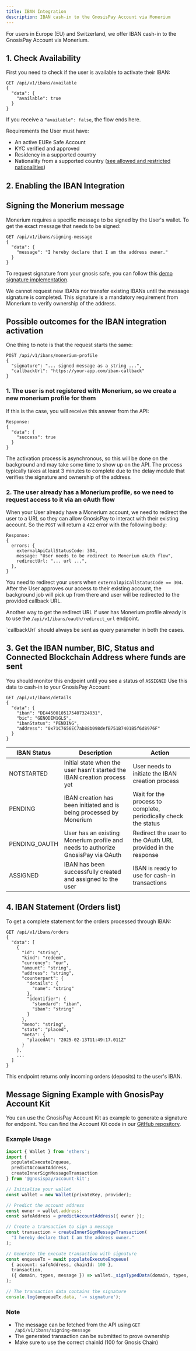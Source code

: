 ```yaml
---
title: IBAN Integration
description: IBAN cash-in to the GnosisPay Account via Monerium
---
```


For users in Europe (EU) and Switzerland, we offer IBAN cash-in to the GnosisPay Account via Monerium.

## 1. Check Availability

First you need to check if the user is available to activate their IBAN:

```tsx
GET /api/v1/ibans/available
{
  "data": {
    "available": true
  }
}
```

If you receive a `"available": false`, the flow ends here.

Requirements the User must have:

- An active EURe Safe Account
- KYC verified and approved
- Residency in a supported country
- Nationality from a supported country ([see allowed and restricted nationalities](https://help.gnosispay.com/en/articles/9795352-nationalities-allowed-and-restricted-for-the-iban-feature))

## 2. Enabling the IBAN Integration

## Signing the Monerium message

Monerium requires a specific message to be signed by the User's wallet.
To get the exact message that needs to be signed:

```tsx
GET /api/v1/ibans/signing-message
{
  "data": {
    "message": "I hereby declare that I am the address owner."
  }
}
```
To request signature from your gnosis safe, you can follow this [demo signature implementation](#message-signing-example-with-gnosispay-account-kit).

<Warning>
We cannot request new IBANs nor transfer existing IBANs until the message signature is completed. This signature is a mandatory requirement from Monerium to verify ownership of the address.
</Warning>

## Possible outcomes for the IBAN integration activation

One thing to note is that the request starts the same:

```tsx
POST /api/v1/ibans/monerium-profile
{
  "signature": "... signed message as a string ...",
  "callbackUrl": "https://your-app.com/iban-callback"
}
```

### 1. The user is not registered with Monerium, so we create a new monerium profile for them

If this is the case, you will receive this answer from the API:

```tsx
Response:
{
  "data": {
    "success": true
  }
}
```
The activation process is asynchronous, so this will be done on the background and may take some time to show up on the API. The process typically takes at least 3 minutes to complete due to the delay module that verifies the signature and ownership of the address.

### 2. The user already has a Monerium profile, so we need to request access to it via an oAuth flow

When your User already have a Monerium account, we need to redirect the user to a URL so they can allow GnosisPay to interact with
their existing account. So the `POST` will return a `422` error with the following body:

```tsx
Response:
{
  errors: {
    externalApiCallStatusCode: 304,
    message: "User needs to be redirect to Monerium oAuth flow",
    redirectUrl: "... url ...",
  },
}
```

You need to redirect your users when `externalApiCallStatusCode == 304`.
After the User approves our access to their existing account, the background job will pick up from there and user will be redirected to the provided callback URL.

Another way to get the redirect URL if user has Monerium profile already is to use the `/api/v1/ibans/oauth/redirect_url` endpoint.

<Note>
`callbackUrl` should always be sent as query parameter in both the cases.
</Note>


## 3. Get the IBAN number, BIC, Status and Connected Blockchain Address where funds are sent

You should monitor this endpoint until you see a status of `ASSIGNED`
Use this data to cash-in to your GnosisPay Account:
```tsx
GET /api/v1/ibans/details
{
  "data": {
    "iban": "DE44500105175407324931",
    "bic": "GENODEM1GLS",
    "ibanStatus": "PENDING",
    "address": "0x71C7656EC7ab88b098defB751B7401B5f6d8976F"
  }
}
```

| IBAN Status | Description | Action |
| ------------- | -------------- | -------------- |
| NOTSTARTED | Initial state when the user hasn't started the IBAN creation process yet | User needs to initiate the IBAN creation process |
| PENDING | IBAN creation has been initiated and is being processed by Monerium | Wait for the process to complete, periodically check the status |
| PENDING_OAUTH | User has an existing Monerium profile and needs to authorize GnosisPay via OAuth | Redirect the user to the OAuth URL provided in the response |
| ASSIGNED | IBAN has been successfully created and assigned to the user | IBAN is ready to use for cash-in transactions |


## 4. IBAN Statement (Orders list)

To get a complete statement for the orders processed through IBAN:

```tsx
GET /api/v1/ibans/orders
{
  "data": [
    {
      "id": "string",
      "kind": "redeem",
      "currency": "eur",
      "amount": "string",
      "address": "string",
      "counterpart": {
        "details": {
          "name": "string"
        },
        "identifier": {
          "standard": "iban",
          "iban": "string"
        }
      },
      "memo": "string",
      "state": "placed",
      "meta": {
        "placedAt": "2025-02-13T11:49:17.011Z"
      }
    },
    ...
  ]
}
```

<Note>
This endpoint returns only incoming orders (deposits) to the user's IBAN.
</Note>

## Message Signing Example with GnosisPay Account Kit

You can use the GnosisPay Account Kit as example to generate a signature for endpoint.
You can find the Account Kit code in our [GitHub repository](https://github.com/gnosispay/account-kit/).

### Example Usage

```typescript
import { Wallet } from 'ethers';
import {
  populateExecuteEnqueue,
  predictAccountAddress,
  createInnerSignMessageTransaction
} from '@gnosispay/account-kit';

// Initialize your wallet
const wallet = new Wallet(privateKey, provider);

// Predict the account address
const owner = wallet.address;
const safeAddress = predictAccountAddress({ owner });

// Create a transaction to sign a message
const transaction = createInnerSignMessageTransaction(
  "I hereby declare that I am the address owner."
);

// Generate the execute transaction with signature
const enqueueTx = await populateExecuteEnqueue(
  { account: safeAddress, chainId: 100 },
  transaction,
  ({ domain, types, message }) => wallet._signTypedData(domain, types, message)
);

// The transaction data contains the signature
console.log(enqueueTx.data, '-> signature');
```

### Note
- The message can be fetched from the API using `GET /api/v1/ibans/signing-message`
- The generated transaction can be submitted to prove ownership
- Make sure to use the correct chainId (100 for Gnosis Chain)
